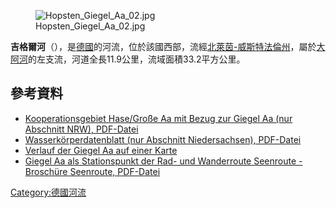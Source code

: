 {{Coord|52|25|53|N|7|28|46|E|display=title}}
[[Image:Hopsten_Giegel_Aa_02.jpg|right]]

'''吉格爾河'''（{{lang-de|Giegel Aa}}），是[[德國|德國]]的河流，位於該國西部，流經[[北萊茵-威斯特法倫州|北萊茵-威斯特法倫州]]，屬於[[大阿河|大阿河]]的左支流，河道全長11.9公里，流域面積33.2平方公里。

==參考資料==
*[http://www.kreis-steinfurt.de/c12573d40046bb0c/files/text_grosse_aa_hase.pdf/$file/text_grosse_aa_hase.pdf Kooperationsgebiet Hase/Große Aa mit Bezug zur Giegel Aa (nur Abschnitt NRW), PDF-Datei] {{Wayback|url=http://www.kreis-steinfurt.de/c12573d40046bb0c/files/text_grosse_aa_hase.pdf/$file/text_grosse_aa_hase.pdf |date=20131203004828 }}
*[http://www.nlwkn.niedersachsen.de/download/75103/wk01018_giegel_aa.pdf Wasserkörperdatenblatt (nur Abschnitt Niedersachsen), PDF-Datei] {{Wayback|url=http://www.nlwkn.niedersachsen.de/download/75103/wk01018_giegel_aa.pdf |date=20170121131056 }}
*[http://de.geoview.info/giegelaa,58658475w Verlauf der Giegel Aa auf einer Karte] {{Wayback|url=http://de.geoview.info/giegelaa,58658475w |date=20200724181854 }}
*[http://www.biologische-station-steinfurt.de/fileadmin/fotos/Biostation_Homepage/Downloads/Broschuere_Seenroute.pdf Giegel Aa als Stationspunkt der Rad- und Wanderroute Seenroute - Broschüre Seenroute, PDF-Datei] {{Wayback|url=http://www.biologische-station-steinfurt.de/fileadmin/fotos/Biostation_Homepage/Downloads/Broschuere_Seenroute.pdf |date=20171116081020 }}

{{Germany-geo-stub}}
[[Category:德國河流|Category:德國河流]]